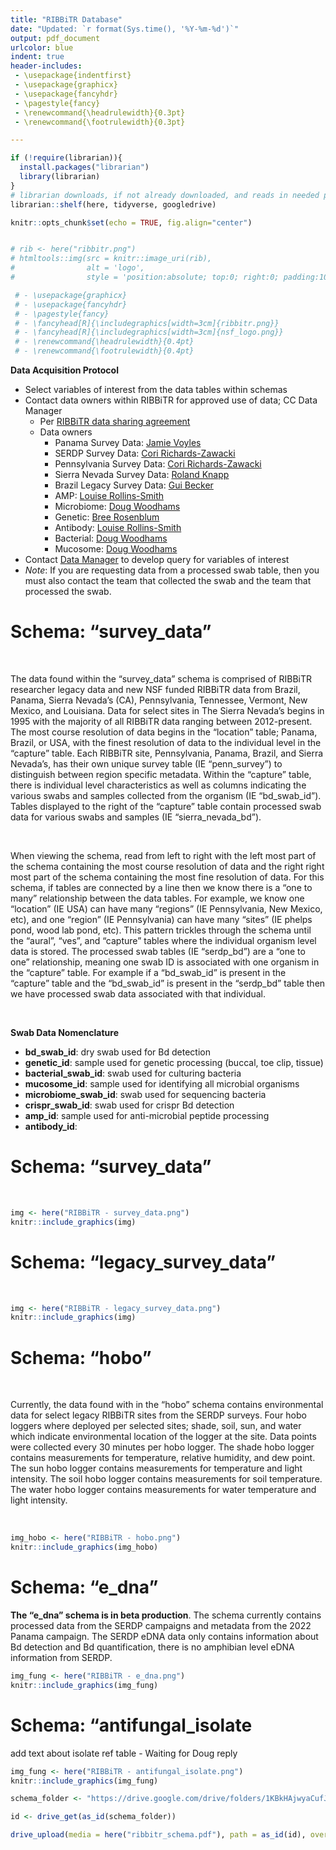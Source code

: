 ```yaml
---
title: "RIBBiTR Database"
date: "Updated: `r format(Sys.time(), '%Y-%m-%d')`"
output: pdf_document
urlcolor: blue
indent: true
header-includes: 
 - \usepackage{indentfirst}
 - \usepackage{graphicx}
 - \usepackage{fancyhdr}
 - \pagestyle{fancy}
 - \renewcommand{\headrulewidth}{0.3pt}
 - \renewcommand{\footrulewidth}{0.3pt}

---
```


\thispagestyle{fancy}
\fancyhead[HR]{\includegraphics[width=1.75cm]{nsf_logo.png}}
\fancyhead[HL]{\includegraphics[width=2cm]{ribbitr.png}}


```r
if (!require(librarian)){
  install.packages("librarian")
  library(librarian)
}
# librarian downloads, if not already downloaded, and reads in needed packages
librarian::shelf(here, tidyverse, googledrive)

knitr::opts_chunk$set(echo = TRUE, fig.align="center")



```


```r
# rib <- here("ribbitr.png")
# htmltools::img(src = knitr::image_uri(rib), 
#                alt = 'logo', 
#                style = 'position:absolute; top:0; right:0; padding:10px; width: 110px; height: 128px') # Added width and height as CSS

 # - \usepackage{graphicx}
 # - \usepackage{fancyhdr}
 # - \pagestyle{fancy}
 # - \fancyhead[R]{\includegraphics[width=3cm]{ribbitr.png}}
 # - \fancyhead[R]{\includegraphics[width=3cm]{nsf_logo.png}}
 # - \renewcommand{\headrulewidth}{0.4pt}
 # - \renewcommand{\footrulewidth}{0.4pt}
```

**Data Acquisition Protocol**

-   Select variables of interest from the data tables within schemas
-   Contact data owners within RIBBiTR for approved use of data; CC Data Manager
    -   Per [RIBBiTR data sharing agreement](https://docs.google.com/document/d/1m1EEuUH3ioVVXtFkDaWFHITddPcmputEhZxfW_omtrI/edit#heading=h.q4aj1repk7gi)
    -   Data owners
        -   Panama Survey Data: [Jamie Voyles](jvoyles@unr.edu)
        -   SERDP Survey Data: [Cori Richards-Zawacki](cori.zawacki@pitt.edu)
        -   Pennsylvania Survey Data: [Cori Richards-Zawacki](cori.zawacki@pitt.edu)
        -   Sierra Nevada Survey Data: [Roland Knapp](roland.knapp@ucsb.edu)
        -   Brazil Legacy Survey Data: [Gui Becker](guibecker@psu.edu)
        -   AMP: [Louise Rollins-Smith](louise.rollins-smith@vanderbilt.edu)
        -   Microbiome: [Doug Woodhams](dwoodhams@gmail.com)
        -   Genetic: [Bree Rosenblum](rosenblum@berkeley.edu)
        -   Antibody: [Louise Rollins-Smith](louise.rollins-smith@vanderbilt.edu)
        -   Bacterial: [Doug Woodhams](dwoodhams@gmail.com)
        -   Mucosome: [Doug Woodhams](dwoodhams@gmail.com)
-   Contact [Data Manager](eisaguirre@ucsb.edu) to develop query for variables of interest
-   *Note*: If you are requesting data from a processed swab table, then you must also contact the team that collected the swab and the team that processed the swab.

<!-- <center>![](ribbitr.png){width="175px"} ![](nsf_logo.png){width="100"}</center> -->

\pagebreak
\fancyhead[]{}
\fancyhead[HR]{\includegraphics[width=1.75cm]{nsf_logo.png}}
\fancyhead[HC]{\includegraphics[width=2cm]{ribbitr.png}}

# Schema: "survey_data"

$~$

The data found within the "survey_data" schema is comprised of RIBBiTR researcher legacy data and new NSF funded RIBBiTR data from Brazil, Panama, Sierra Nevada's (CA), Pennsylvania, Tennessee, Vermont, New Mexico, and Louisiana. Data for select sites in The Sierra Nevada's begins in 1995 with the majority of all RIBBiTR data ranging between 2012-present. The most course resolution of data begins in the "location" table; Panama, Brazil, or USA, with the finest resolution of data to the individual level in the "capture" table. Each RIBBiTR site, Pennsylvania, Panama, Brazil, and Sierra Nevada's, has their own unique survey table (IE "penn_survey") to distinguish between region specific metadata. Within the "capture" table, there is individual level characteristics as well as columns indicating the various swabs and samples collected from the organism (IE "bd_swab_id"). Tables displayed to the right of the "capture" table contain processed swab data for various swabs and samples (IE "sierra_nevada_bd").

$~$

When viewing the schema, read from left to right with the left most part of the schema containing the most course resolution of data and the right right most part of the schema containing the most fine resolution of data. For this schema, if tables are connected by a line then we know there is a "one to many" relationship between the data tables. For example, we know one "location" (IE USA) can have many "regions" (IE Pennsylvania, New Mexico, etc), and one "region" (IE Pennsylvania) can have many "sites" (IE phelps pond, wood lab pond, etc). This pattern trickles through the schema until the "aural", "ves", and "capture" tables where the individual organism level data is stored. The processed swab tables (IE "serdp_bd") are a "one to one" relationship, meaning one swab ID is associated with one organism in the "capture" table. For example if a "bd_swab_id" is present in the "capture" table and the "bd_swab_id" is present in the "serdp_bd" table then we have processed swab data associated with that individual.

$~$

 **Swab Data Nomenclature**

-   **bd_swab_id**: dry swab used for Bd detection
-   **genetic_id**: sample used for genetic processing (buccal, toe clip, tissue)
-   **bacterial_swab_id**: swab used for culturing bacteria
-   **mucosome_id**: sample used for identifying all microbial organisms
-   **microbiome_swab_id**: swab used for sequencing bacteria
-   **crispr_swab_id**: swab used for crispr Bd detection
-   **amp_id**: sample used for anti-microbial peptide processing
-   **antibody_id**:

\pagebreak

# Schema: "survey_data"

$~$

```r
img <- here("RIBBiTR - survey_data.png")
knitr::include_graphics(img)
```

\pagebreak

# Schema: "legacy_survey_data"

$~$

```r
img <- here("RIBBiTR - legacy_survey_data.png")
knitr::include_graphics(img)
```

\pagebreak

# Schema: "hobo"

$~$

Currently, the data found with in the "hobo" schema contains environmental data for select legacy RIBBiTR sites from the SERDP surveys. Four hobo loggers where deployed per selected sites; shade, soil, sun, and water which indicate environmental location of the logger at the site. Data points were collected every 30 minutes per hobo logger. The shade hobo logger contains measurements for temperature, relative humidity, and dew point. The sun hobo logger contains measurements for temperature and light intensity. The soil hobo logger contains measurements for soil temperature. The water hobo logger contains measurements for water temperature and light intensity.

$~$

```r

img_hobo <- here("RIBBiTR - hobo.png")
knitr::include_graphics(img_hobo)
```

\pagebreak

# Schema: "e_dna"

**The "e_dna" schema is in beta production**. The schema currently contains processed data from the SERDP campaigns and metadata from the 2022 Panama campaign. The SERDP eDNA data only contains information about Bd detection and Bd quantification, there is no amphibian level eDNA information from SERDP.

```r

img_fung <- here("RIBBiTR - e_dna.png") 
knitr::include_graphics(img_fung)
```



\pagebreak

# Schema: "antifungal_isolate

add text about isolate ref table - Waiting for Doug reply


```r

img_fung <- here("RIBBiTR - antifungal_isolate.png")
knitr::include_graphics(img_fung)
```

\pagebreak

```r

schema_folder <- "https://drive.google.com/drive/folders/1KBkHAjwyaCufJpM1qbcyN6F-pd_uJpxU"

id <- drive_get(as_id(schema_folder))

drive_upload(media = here("ribbitr_schema.pdf"), path = as_id(id), overwrite = T)

```
